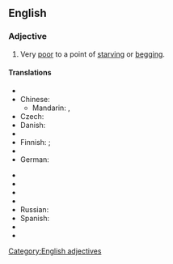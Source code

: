 ==English==

===Adjective===
{{infl|en|adjective|head=(as) [[poor]] as a [[church]] [[mouse]]}}

# {{simile}} Very [[poor]] to a point of [[starving]] or [[begging]].

====Translations====
{{trans-top|very poor}}
* {{trreq|Arabic}}
* Chinese:
** Mandarin: {{t|zh|一貧如洗|sc=Hani}}, {{t|zh|一贫如洗|tr=yīpínrúxǐ|sc=Hani}}
* Czech: {{t-|cs|chudý jako kostelní myš}}
* Danish: {{t|da|fattig som en kirkerotte}}
* {{trreq|Dutch}}
* Finnish: {{t|fi|köyhä}} {{t|fi|kuin}} {{t|fi|kirkko|alt=kirkon}} {{t|fi|rotta}}; {{t|fi|rutiköyhä}}
* {{trreq|French}}
* German: {{t-|de|arm wie eine Kirchenmaus}}
{{trans-mid}}
* {{trreq|Hungarian}}
* {{trreq|Italian}}
* {{trreq|Japanese}}
* {{trreq|Portuguese}}
* Russian: {{t|ru|бедный как церковная мышь|tr=bédnyj kak cerkóvnaja myš’|sc=Cyrl}}
* Spanish: {{t|es|más pobre que una rata}}
* {{trreq|Swedish}}
* {{trreq|Vietnamese}}
{{trans-bottom}}

[[Category:English adjectives]]